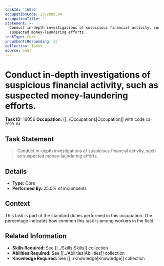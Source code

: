 ```yaml
---
taskId: '16056'
occupationCode: 13-2099.04
occupationTitle: ''
statement: >-
  Conduct in-depth investigations of suspicious financial activity, such as
  suspected money-laundering efforts.
taskType: Core
incumbentsResponding: 25
collection: Tasks
source: onet
---
```

# Conduct in-depth investigations of suspicious financial activity, such as suspected money-laundering efforts.

**Task ID:** 16056
**Occupation:** [[../Occupations|Occupation]] with code `13-2099.04`

## Task Statement

> Conduct in-depth investigations of suspicious financial activity, such as suspected money-laundering efforts.

## Details

- **Type:** Core
- **Performed By:** 25.0% of incumbents

## Context

This task is part of the standard duties performed in this occupation. The percentage indicates how common this task is among workers in the field.

## Related Information

- **Skills Required:** See [[../Skills|Skills]] collection
- **Abilities Required:** See [[../Abilities|Abilities]] collection
- **Knowledge Required:** See [[../Knowledge|Knowledge]] collection
